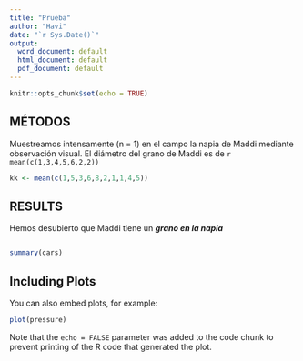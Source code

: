 ```yaml
---
title: "Prueba"
author: "Havi"
date: "`r Sys.Date()`"
output:
  word_document: default
  html_document: default
  pdf_document: default
---
```


```r
knitr::opts_chunk$set(echo = TRUE)
```

## MÉTODOS

Muestreamos intensamente (n = 1) en el campo la napia de Maddi mediante observación visual. El diámetro del grano de Maddi es de `r mean(c(1,3,4,5,6,2,2))`


```r
kk <- mean(c(1,5,3,6,8,2,1,1,4,5))
```

## RESULTS

Hemos desubierto que Maddi tiene un ***grano en la napia***

```r

```

```r
summary(cars)
```

## Including Plots

You can also embed plots, for example:

```r
plot(pressure)
```

Note that the `echo = FALSE` parameter was added to the code chunk to prevent printing of the R code that generated the plot.

